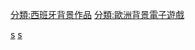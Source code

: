 [[分類:西班牙背景作品|分類:西班牙背景作品]]
[[Category:各国背景电子游戏|s]]
[[Category:欧洲各国背景电子游戏|s]]
[[分類:歐洲背景電子遊戲|分類:歐洲背景電子遊戲]]
